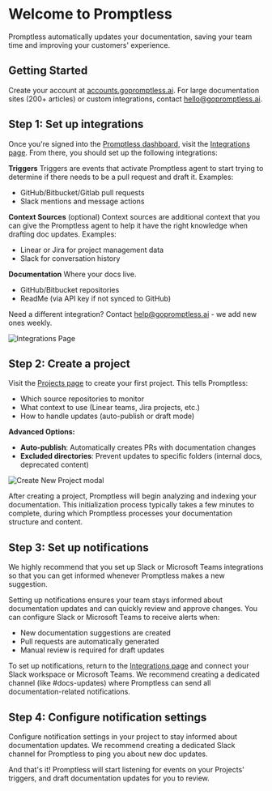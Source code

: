 # Welcome to Promptless

Promptless automatically updates your documentation, saving your team time and improving your customers' experience.

## Getting Started

Create your account at [accounts.gopromptless.ai](https://accounts.gopromptless.ai). For large documentation sites (200+ articles) or custom integrations, contact [hello@gopromptless.ai](mailto:hello@gopromptless.ai).



## Step 1: Set up integrations

Once you're signed into the [Promptless dashboard](https://app.gopromptless.ai/), visit the [Integrations page](https://app.gopromptless.ai/integrations). From there, you should set up the following integrations:

**Triggers**
Triggers are events that activate Promptless agent to start trying to determine if there needs to be a pull request and draft it. Examples:
- GitHub/Bitbucket/Gitlab pull requests
- Slack mentions and message actions

**Context Sources** (optional)
Context sources are additional context that you can give the Promptless agent to help it have the right knowledge when drafting doc updates. Examples:
- Linear or Jira for project management data
- Slack for conversation history

**Documentation**
Where your docs live.
- GitHub/Bitbucket repositories
- ReadMe (via API key if not synced to GitHub)

Need a different integration? Contact [help@gopromptless.ai](mailto:help@gopromptless.ai) - we add new ones weekly.

<Frame>
  <img src="./assets/integrations-page.png" alt="Integrations Page" />
</Frame>

## Step 2: Create a project

Visit the [Projects page](https://app.gopromptless.ai/projects) to create your first project. This tells Promptless:
- Which source repositories to monitor
- What context to use (Linear teams, Jira projects, etc.)
- How to handle updates (auto-publish or draft mode)

**Advanced Options:**
- **Auto-publish**: Automatically creates PRs with documentation changes
- **Excluded directories**: Prevent updates to specific folders (internal docs, deprecated content)

<Frame>
  <img src="https://promptless-customer-doc-assets.s3.amazonaws.com/docs-images/org_2lvkgU9erOFxYhtEVVC0ymPrPdF/80863009-2671-4d86-91d6-95633becce22-new-project-modal-updated.png" alt="Create New Project modal" />
</Frame>

After creating a project, Promptless will begin analyzing and indexing your documentation. This initialization process typically takes a few minutes to complete, during which Promptless processes your documentation structure and content.

## Step 3: Set up notifications

We highly recommend that you set up Slack or Microsoft Teams integrations so that you can get informed whenever Promptless makes a new suggestion.

Setting up notifications ensures your team stays informed about documentation updates and can quickly review and approve changes. You can configure Slack or Microsoft Teams to receive alerts when:
- New documentation suggestions are created
- Pull requests are automatically generated
- Manual review is required for draft updates

To set up notifications, return to the [Integrations page](https://app.gopromptless.ai/integrations) and connect your Slack workspace or Microsoft Teams. We recommend creating a dedicated channel (like #docs-updates) where Promptless can send all documentation-related notifications.

## Step 4: Configure notification settings

Configure notification settings in your project to stay informed about documentation updates. We recommend creating a dedicated Slack channel for Promptless to ping you about new doc updates.

And that's it! Promptless will start listening for events on your Projects' triggers, and draft documentation updates for you to review.